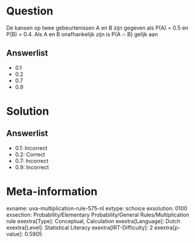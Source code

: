 Question
========

De kansen op twee gebeurtenissen A en B zijn gegeven als P(A) = 0.5 en
P(B) = 0.4. Als A en B onafhankelijk zijn is P(A ∩ B) gelijk aan

Answerlist
----------

* 0.1
* 0.2
* 0.7
* 0.9

Solution
========

Answerlist
----------

* 0.1: Incorrect
* 0.2: Correct
* 0.7: Incorrect
* 0.9: Incorrect

Meta-information
================
exname: uva-multiplication-rule-575-nl
extype: schoice
exsolution: 0100
exsection: Probability/Elementary Probability/General Rules/Multiplication rule
exextra[Type]: Conceptual, Calculation
exextra[Language]: Dutch
exextra[Level]: Statistical Literacy
exextra[IRT-Difficulty]: 2
exextra[p-value]: 0.5905
